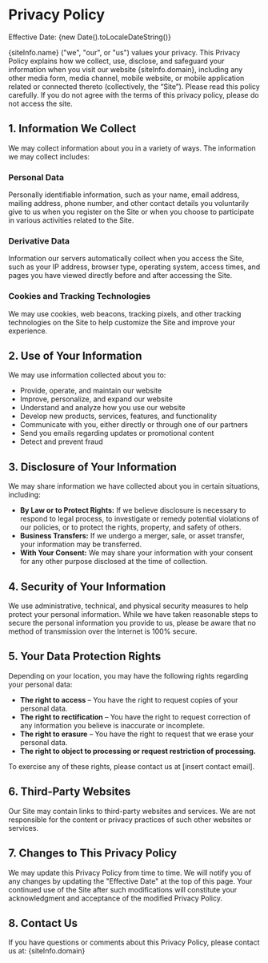 
# Privacy Policy

Effective Date: {new Date().toLocaleDateString()}

{siteInfo.name} ("we", "our", or "us") values your privacy. This Privacy Policy explains how we collect, use, disclose, and safeguard your information when you visit our website {siteInfo.domain}, including any other media form, media channel, mobile website, or mobile application related or connected thereto (collectively, the “Site”). Please read this policy carefully. If you do not agree with the terms of this privacy policy, please do not access the site.

## 1. Information We Collect

We may collect information about you in a variety of ways. The information we may collect includes:

### Personal Data

Personally identifiable information, such as your name, email address, mailing address, phone number, and other contact details you voluntarily give to us when you register on the Site or when you choose to participate in various activities related to the Site.

### Derivative Data

Information our servers automatically collect when you access the Site, such as your IP address, browser type, operating system, access times, and pages you have viewed directly before and after accessing the Site.

### Cookies and Tracking Technologies

We may use cookies, web beacons, tracking pixels, and other tracking technologies on the Site to help customize the Site and improve your experience.

## 2. Use of Your Information

We may use information collected about you to:

- Provide, operate, and maintain our website
- Improve, personalize, and expand our website
- Understand and analyze how you use our website
- Develop new products, services, features, and functionality
- Communicate with you, either directly or through one of our partners
- Send you emails regarding updates or promotional content
- Detect and prevent fraud

## 3. Disclosure of Your Information

We may share information we have collected about you in certain situations, including:

- **By Law or to Protect Rights:** If we believe disclosure is necessary to respond to legal process, to investigate or remedy potential violations of our policies, or to protect the rights, property, and safety of others.
- **Business Transfers:** If we undergo a merger, sale, or asset transfer, your information may be transferred.
- **With Your Consent:** We may share your information with your consent for any other purpose disclosed at the time of collection.

## 4. Security of Your Information

We use administrative, technical, and physical security measures to help protect your personal information. While we have taken reasonable steps to secure the personal information you provide to us, please be aware that no method of transmission over the Internet is 100% secure.

## 5. Your Data Protection Rights

Depending on your location, you may have the following rights regarding your personal data:

- **The right to access** – You have the right to request copies of your personal data.
- **The right to rectification** – You have the right to request correction of any information you believe is inaccurate or incomplete.
- **The right to erasure** – You have the right to request that we erase your personal data.
- **The right to object to processing or request restriction of processing.**

To exercise any of these rights, please contact us at [insert contact email].

## 6. Third-Party Websites

Our Site may contain links to third-party websites and services. We are not responsible for the content or privacy practices of such other websites or services.

## 7. Changes to This Privacy Policy

We may update this Privacy Policy from time to time. We will notify you of any changes by updating the "Effective Date" at the top of this page. Your continued use of the Site after such modifications will constitute your acknowledgment and acceptance of the modified Privacy Policy.

## 8. Contact Us

If you have questions or comments about this Privacy Policy, please contact us at: {siteInfo.domain}
